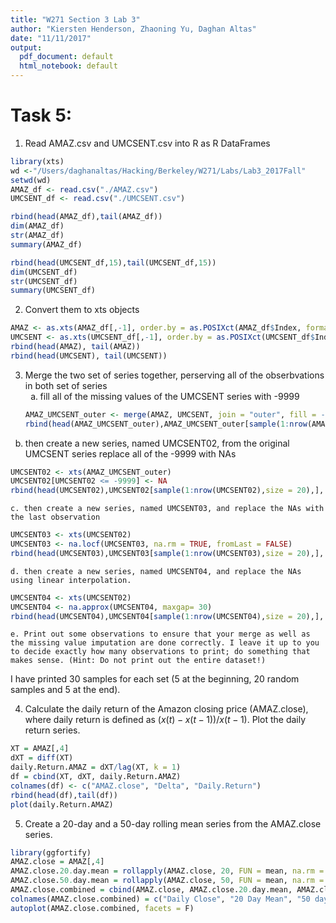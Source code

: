 ```yaml
---
title: "W271 Section 3 Lab 3"
author: "Kiersten Henderson, Zhaoning Yu, Daghan Altas"
date: "11/11/2017"
output: 
  pdf_document: default
  html_notebook: default
---
```

# Task 5:
1. Read AMAZ.csv and UMCSENT.csv into R as R DataFrames
```r
library(xts)
wd <-"/Users/daghanaltas/Hacking/Berkeley/W271/Labs/Lab3_2017Fall"
setwd(wd)
AMAZ_df <- read.csv("./AMAZ.csv")
UMCSENT_df <- read.csv("./UMCSENT.csv")

rbind(head(AMAZ_df),tail(AMAZ_df))
dim(AMAZ_df)
str(AMAZ_df)
summary(AMAZ_df)

rbind(head(UMCSENT_df,15),tail(UMCSENT_df,15))
dim(UMCSENT_df)
str(UMCSENT_df)
summary(UMCSENT_df)

```

2. Convert them to xts objects
```r
AMAZ <- as.xts(AMAZ_df[,-1], order.by = as.POSIXct(AMAZ_df$Index, format = "%Y-%m-%d"))
UMCSENT <- as.xts(UMCSENT_df[,-1], order.by = as.POSIXct(UMCSENT_df$Index, format = "%Y-%m-%d"))
rbind(head(AMAZ), tail(AMAZ))
rbind(head(UMCSENT), tail(UMCSENT))
```

3. Merge the two set of series together, perserving all of the obserbvations in both set of series
    a. fill all of the missing values of the UMCSENT series with -9999
```r
AMAZ_UMCSENT_outer <- merge(AMAZ, UMCSENT, join = "outer", fill = -9999)
rbind(head(AMAZ_UMCSENT_outer),AMAZ_UMCSENT_outer[sample(1:nrow(AMAZ_UMCSENT_outer),size = 20),], tail(AMAZ_UMCSENT_outer))
```
    
  b. then create a new series, named UMCSENT02, from the original  UMCSENT series replace all of the -9999 with NAs
```r
UMCSENT02 <- xts(AMAZ_UMCSENT_outer)
UMCSENT02[UMCSENT02 <= -9999] <- NA
rbind(head(UMCSENT02),UMCSENT02[sample(1:nrow(UMCSENT02),size = 20),], tail(UMCSENT02))
```
  
    c. then create a new series, named UMCSENT03, and replace the NAs with the last observation
```r
UMCSENT03 <- xts(UMCSENT02)
UMCSENT03 <- na.locf(UMCSENT03, na.rm = TRUE, fromLast = FALSE) 
rbind(head(UMCSENT03),UMCSENT03[sample(1:nrow(UMCSENT03),size = 20),], tail(UMCSENT03))
```
    
    d. then create a new series, named UMCSENT04, and replace the NAs using linear interpolation.
```r
UMCSENT04 <- xts(UMCSENT02)
UMCSENT04 <- na.approx(UMCSENT04, maxgap= 30)
rbind(head(UMCSENT04),UMCSENT04[sample(1:nrow(UMCSENT04),size = 20),], tail(UMCSENT04))
```
    e. Print out some observations to ensure that your merge as well as the missing value imputation are done correctly. I leave it up to you to decide exactly how many observations to print; do something that makes sense. (Hint: Do not print out the entire dataset!)
    
I have printed 30 samples for each set (5 at the beginning, 20 random samples and 5 at the end).


4. Calculate the daily return of the Amazon closing price (AMAZ.close), where daily return is defined as $(x(t)-x(t-1))/x(t-1)$. Plot the daily return series.
```r
XT = AMAZ[,4]
dXT = diff(XT)
daily.Return.AMAZ = dXT/lag(XT, k = 1)
df = cbind(XT, dXT, daily.Return.AMAZ)
colnames(df) <- c("AMAZ.close", "Delta", "Daily.Return")
rbind(head(df),tail(df))
plot(daily.Return.AMAZ)
```

5. Create a 20-day and a 50-day rolling mean series from the AMAZ.close series.
```r
library(ggfortify)
AMAZ.close = AMAZ[,4]
AMAZ.close.20.day.mean = rollapply(AMAZ.close, 20, FUN = mean, na.rm = TRUE)
AMAZ.close.50.day.mean = rollapply(AMAZ.close, 50, FUN = mean, na.rm = TRUE)
AMAZ.close.combined = cbind(AMAZ.close, AMAZ.close.20.day.mean, AMAZ.close.50.day.mean)
colnames(AMAZ.close.combined) = c("Daily Close", "20 Day Mean", "50 day Mean")
autoplot(AMAZ.close.combined, facets = F)
```










